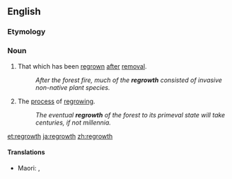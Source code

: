 ==English==

===Etymology===
{{prefix|re|growth|lang=en}}

===Noun===
{{en-noun|-|s}}

# That which has been [[regrown]] [[after]] [[removal]].
#: ''After the forest fire, much of the '''regrowth''' consisted of invasive non-native plant species.''
# The [[process]] of [[regrow]]ing.
#: ''The eventual '''regrowth''' of the forest to its primeval state will take centuries, if not millennia.''

[[et:regrowth]]
[[ja:regrowth]]
[[zh:regrowth]]

====Translations====
{{trans-top|vegetation that returns to an area after the origin vegetation has been removed}}
* Maori: {{t|mi|ururua}}, {{t|mi|waiheuheu}}
{{trans-mid}}
{{trans-bottom}}